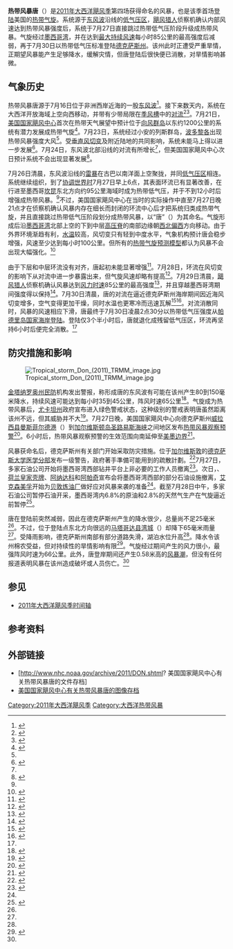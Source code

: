{{noteTA
|G1=USState
}}
{{Infobox hurricane
| Name=热带风暴唐<br />{{lang|en|Tropical Storm Don}}
| Type=热带风暴
| Year=2011
| Basin=Atl
| Image location=Tropical Storm Don Jul 29 2011 1915Z.jpg
| Image name=即将登陆德克萨斯州的热带风暴唐
| Formed=2011年7月27日
| Dissipated=2011年7月30日
| 1-min winds=45
| Pressure=997
| Fatalities=无报道
| Damages=None
| Areas=[[古巴|古巴]]、[[尤卡坦半岛|尤卡坦半岛]]、墨西哥东北部、[[德克萨斯州|德克萨斯州]]
| Hurricane season=[[2011年大西洋飓风季|2011年大西洋飓风季]]
}}

'''热带风暴唐'''（{{lang-en|Tropical Storm Don}}）是[[2011年大西洋飓风季|2011年大西洋飓风季]]第四场获得命名的风暴，也是该季首场[[登陆_(气象学)|登陆]]美国的[[热带气旋|热带气旋]]。系统源于[[东风波|东风波]]沿线的[[低气压|低气压区]]，[[飓风猎人|飓风猎人]]侦察机确认内部风速达到热带风暴强度后，系统于7月27日直接跳过热带低气压阶段升级成热带风暴。气旋经过[[墨西哥湾|墨西哥湾]]，并在达到[[最大持续风速|最大持续风速]]每小时85公里的最高强度后减弱，再于7月30日以热带低气压标准登陆[[德克萨斯州|德克萨斯州]]。该州此时正遭受严重旱情，正期望风暴能产生足够降水，缓解灾情，但唐登陆后很快便已消散，对旱情影响甚微。

== 气象历史 ==
{{storm path|Don 2011 track.png}}
热带风暴唐源于7月16日位于非洲西岸近海的一股[[东风波|东风波]]<ref name="tcr">{{cite report | author = Michael J. Brennan | date = 2011-10-28 | title = Tropical Storm Don Tropical Cyclone Report | publisher = National Hurricane Center | archiveurl = https://web.archive.org/web/20160304194943/http://www.nhc.noaa.gov/data/tcr/AL042011_Don.pdf | deadurl = no | accessdate = 2016-04-24 | url = http://www.nhc.noaa.gov/data/tcr/AL042011_Don.pdf | archivedate = 2016-03-04 | format = [[便携式文档格式|PDF]] }}</ref>。接下来数天内，系统在大西洋开放海域上空向西移动，并带有少带局限在[[季风槽|季风槽]]中的[[对流|对流]]<ref>{{cite report | url = http://www.nhc.noaa.gov/archive/text/TWDAT/2011/TWDAT.201107170538.txt | title = Tropical Weather Discussion | publisher = National Hurricane Center | date = 2011-07-17 | accessdate = 2016-04-24 | last = Wallace | first = Patricia | archivedate = 2016-03-04 | deadurl = no | format = [[文本文件|TXT]] | archiveurl = https://web.archive.org/web/20160304083849/http://www.nhc.noaa.gov/archive/text/TWDAT/2011/TWDAT.201107170538.txt }}</ref><ref>{{cite report | url = http://www.nhc.noaa.gov/archive/text/TWDAT/2011/TWDAT.201107181746.txt | archiveurl = https://web.archive.org/web/20160304084025/http://www.nhc.noaa.gov/archive/text/TWDAT/2011/TWDAT.201107181746.txt | title = Tropical Weather Discussion | publisher = National Hurricane Center | date = 2011-07-18 | accessdate = 2016-04-24 | last1 = Formosa | first1 = Mike | last2 = Wallace | first2 = Patricia | archivedate = 2016-03-04 | deadurl = no | format = TXT }}</ref>。7月21日，[[国家飓风中心|美国国家飓风中心]]首次在热带天气展望中预计位于[[向风群岛|向风群岛]]以东约1200公里的系统有潜力发展成热带气旋<ref>{{cite report | url = http://www.nhc.noaa.gov/archive/gtwo/atl/201107211758/index.php?basin=atl | title = Graphical Tropical Weather Outlook | publisher = National Weather Service | work = National Hurricane Center | date = 2011-07-21 | location = [[迈阿密|Miami]], [[佛罗里达州|Florida]] | archiveurl = https://web.archive.org/web/20160306134950/http://www.nhc.noaa.gov/archive/gtwo/atl/201107211758/index.php?basin=atl | accessdate = 2016-04-24 | last = Beven | first = Jack | archivedate = 2016-03-06 | deadurl = no }}</ref>。7月23日，系统经过小安的列斯群岛，[[波多黎各|波多黎各]]出现热带风暴强度大风<ref name="tcr" />。受[[风切变|垂直风切变]]及附近陆地的共同影响，系统未能马上得以进一步发展<ref>{{cite report | last = Franklin | first = James | deadurl = no | archiveurl = https://web.archive.org/web/20160306140337/http://www.nhc.noaa.gov/archive/gtwo/atl/201107232318/index.php?basin=atl | url = http://www.nhc.noaa.gov/archive/gtwo/atl/201107232318/index.php?basin=atl | title = Graphical Tropical Weather Outlook | publisher = National Weather Service | work = National Hurricane Center | date = 2011-07-23 | accessdate = 2016-04-24 | archivedate = 2016-03-06 | location = Miami, Florida }}</ref>。7月24日，东风波北部沿线的对流有所增长<ref name="tcr" />，但美国国家飓风中心次日预计系统不会出现显著发展<ref>{{cite report | url = http://www.nhc.noaa.gov/archive/gtwo/atl/201107241132/index.php?basin=atl | title = Graphical Tropical Weather Outlook | publisher = [[美国国家气象局|National Weather Service]] | work = National Hurricane Center | date = 2011-07-24 | archiveurl = https://web.archive.org/web/20141028144336/http://www.nhc.noaa.gov/archive/gtwo/atl/201107241132/index.php?basin=atl | accessdate = 2016-04-24 | last = Pasch | first = Richard | archivedate = 2014-10-28 | deadurl = no }}</ref>。

7月26日清晨，东风波沿线的[[雷暴|雷暴]]在古巴以南洋面上空聚拢，并同[[低气压|低气压区]]相连。系统继续组织，到了[[协调世界时|协调世界时]]7月27日早上6点，其表面环流已有显著改善，在行进至墨西哥[[坎昆|坎昆]]东北方向约95公里海域时成为热带低气压，并于不到12小时后增强成热带风暴。<ref name="tcr" />不过，美国国家飓风中心在当时的实际操作中直至{{lang|en|[[协调世界时|UTC]]}}7月27日晚21点才在侦察机确认风暴内存在细长而封闭的环流中心后才把系统归类成热带气旋，并且直接跳过热带低气压阶段划分成热带风暴，以“唐”（{{lang|en|Don}}）为其命名。气旋形成后沿[[墨西哥湾|墨西哥湾]]北部上空的下到中层[[高压脊|高压脊]]的南部边缘朝[[罗盘方位|西北偏西]]方向移动。由于外界环境渐趋有利，[[海面温度|水温]]较高，风切变只有轻到中度水平，气象机构预计唐会稳步增强，风速至少达到每小时100公里。但所有的[[热带气旋预测模型|热带气旋预测模型]]都认为风暴不会出现大幅强化。<ref name="d1">{{cite report | location = Miami, FL | url = http://www.nhc.noaa.gov/archive/2011/al04/al042011.discus.001.shtml? | title = Tropical Storm Don Discussion Number One | date = 2011-07-27 | accessdate = 2016-04-24 | publisher = [[美国国家海洋和大气管理局|National Oceanic and Atmospheric Administration]] | work = National Hurricane Center | last = Beven | first = Jack | deadurl = no | archiveurl = https://web.archive.org/web/20160329153104/http://www.nhc.noaa.gov/archive/2011/al04/al042011.discus.001.shtml | archivedate = 2016-03-29 }}</ref>

由于下层和中层环流没有对齐，唐起初未能显著增强<ref>{{cite report | archivedate = 2016-04-03 | archiveurl = https://web.archive.org/web/20160403132931/http://www.nhc.noaa.gov/archive/2011/al04/al042011.discus.003.shtml | url = http://www.nhc.noaa.gov/archive/2011/al04/al042011.discus.003.shtml? | title = Tropical Storm Don Discussion Number Three | date = 2011-07-28 | accessdate = 2016-04-24 | publisher = National Oceanic and Atmospheric Administration | work = National Hurricane Center | author1 = Blake | author2 = Brown | deadurl = no | location = Miami, FL }}</ref>。7月28日，环流在风切变的影响下从对流中进一步暴露出来，但气旋风速却略有提高<ref>{{cite report | deadurl = no | archiveurl = https://web.archive.org/web/20160402132356/http://www.nhc.noaa.gov/archive/2011/al04/al042011.discus.004.shtml | url = http://www.nhc.noaa.gov/archive/2011/al04/al042011.discus.004.shtml? | title = Tropical Storm Don Discussion Number Four | date = 2011-07-28 | accessdate = 2016-04-24 | publisher = National Oceanic and Atmospheric Administration | work = National Hurricane Center | last = Beven | first = Jack | location = Miami, FL | archivedate = 2016-04-02 }}</ref>。7月29日清晨，[[飓风猎人|飓风猎人]]侦察机确认风暴达到[[最大持续风速|风力时速]]85公里的最高强度<ref>{{cite report | url = http://www.nhc.noaa.gov/archive/2011/al04/al042011.discus.006.shtml? | title = Tropical Storm Don Discussion Number Six | date = 2011-07-29 | accessdate = 2016-04-24 | publisher = National Oceanic and Atmospheric Administration | work = National Hurricane Center | last = Avila | first = Lixion | location = Miami, FL | archivedate = 2016-04-01 | deadurl = no | archiveurl = https://web.archive.org/web/20160401003253/http://www.nhc.noaa.gov/archive/2011/al04/al042011.discus.006.shtml }}</ref>，并且穿越墨西哥湾期间强度得以保持<ref>{{cite report | title = Tropical Storm Don Discussion Number Nine | archiveurl = https://web.archive.org/web/20160402192401/http://www.nhc.noaa.gov/archive/2011/al04/al042011.discus.009.shtml | date = 2011-07-29 | accessdate = 2016-04-24 | publisher = National Oceanic and Atmospheric Administration | work = National Hurricane Center | url = http://www.nhc.noaa.gov/archive/2011/al04/al042011.discus.009.shtml? | last = Beven | first = Jack | archivedate = 2016-04-02 | location = Miami, FL | deadurl = no }}</ref>。7月30日清晨，唐的对流在逼近德克萨斯州海岸期间因近海风切变增多，空气变得更加干燥，同时水温也更寒冷而迅速瓦解<ref>{{cite report | url = http://www.nhc.noaa.gov/archive/2011/al04/al042011.discus.010.shtml? | title = Tropical Depression Don Discussion Number Ten | date = 2011-07-30 | accessdate = 2016-04-24 | publisher = National Oceanic and Atmospheric Administration | archiveurl = https://web.archive.org/web/20160403130701/http://www.nhc.noaa.gov/archive/2011/al04/al042011.discus.010.shtml | work = National Hurricane Center | location = Miami, FL | last = Avila | first = Lixion | archivedate = 2016-04-03 | deadurl = no }}</ref><ref name="bro">{{cite report | author = Brownsville, Texas National Weather Service | date = 2011-07-30 | title = Tropical Storm Don: Not Such a "Dandy" | accessdate = 2016-04-24 | publisher = National Weather Service | archiveurl = https://web.archive.org/web/20160304034518/http://www.srh.noaa.gov/bro/?n=2011event_tropstormdon | deadurl = no | url = http://www.srh.noaa.gov/bro/?n=2011event_tropstormdon | archivedate = 2016-03-04 }}</ref>。对流消散同时，风暴的风速相应下滑，唐最终于{{lang|en|UTC}}7月30日凌晨2点30分以热带低气压强度从[[帕德里岛国家海岸|帕德里岛国家海岸]][[登陆_(气象学)|登陆]]。登陆仅3个半小时后，唐就退化成残留低气压区，环流再坚持6小时后便完全消散。<ref name="tcr" />

== 防灾措施和影响 ==
[[File:Tropical_storm_Don_(2011)_TRMM_image.jpg|right]]

[[金塔纳罗奥州|金塔纳罗奥州]][[民事防护|民防]]机构发出警报，称形成唐的东风波有可能在该州产生80到150毫米降水，持续风速可能达到每小时35到45公里，阵风时速65公里<ref>{{cite news | title = Onda tropical podría convertise en ciclón en Q.Roo | url = http://archivo.eluniversal.com.mx/notas/781901.html | accessdate = 2016-04-24 | newspaper = El Universal | archiveurl = https://web.archive.org/web/20141017061133/http://www.eluniversal.com.mx/notas/781901.html | date = 2011-07-27 | agency = Notimex | archivedate = 2014-10-17 | deadurl = no }}</ref>。气旋成为热带风暴后，[[尤卡坦州|尤卡坦州]]政府宣布进入绿色警戒状态，这种级别的警戒表明唐虽然距离该州不远，但其威胁并不大<ref>{{cite news | title = Alerta verde por tormenta Don en Yucatán | url = http://archivo.eluniversal.com.mx/notas/782016.html | accessdate = 2016-04-24 | archiveurl = https://web.archive.org/web/20160305200517/http://archivo.eluniversal.com.mx/notas/782016.html | newspaper = El Universal | date = 2011-07-27 | agency = Notimex | archivedate = 2016-03-05 | deadurl = no }}</ref>。7月27日晚，美国国家飓风中心向德克萨斯州[[威拉西县_(德克萨斯州)|威拉西县]][[曼斯菲尔德港_(德克萨斯州)|曼斯菲尔德港]]（{{lang|en|Port Mansfield}}）到[[加尔维斯顿岛|加尔维斯顿岛]][[圣路易斯海峡|圣路易斯海峡]]之间地区发布[[热带气旋警告|热带风暴观察预警]]<ref>{{cite report | last = Avila | first = Lixion | title = Tropical Storm Don Advisory Number 2 | location = Miami, FL | accessdate = 2016-04-24 | date = 2011-07-27 | url = http://www.nhc.noaa.gov/archive/2011/al04/al042011.public.002.shtml? | publisher = National Oceanic and Atmospheric Administration | work = National Hurricane Center | archivedate = 2016-04-07 | archiveurl = https://web.archive.org/web/20160407085024/http://www.nhc.noaa.gov/archive/2011/al04/al042011.public.002.shtml | deadurl = no }}</ref>。6小时后，热带风暴观察预警的生效范围向南延伸至[[美墨边界|美墨边界]]<ref>{{cite report | last1 = Blake | first1 = Eric | last2 = Brown | first2 = Daniel | title = Tropical Storm Don Advisory Number 3 | location = Miami, FL | archiveurl = https://web.archive.org/web/20160413135813/http://www.nhc.noaa.gov/archive/2011/al04/al042011.public.003.shtml | deadurl = no | url = http://www.nhc.noaa.gov/archive/2011/al04/al042011.public.003.shtml? | publisher = National Oceanic and Atmospheric Administration | work = National Hurricane Center | accessdate = 2016-04-24 | date = 2011-07-28 | archivedate = 2016-04-13 }}</ref>。

风暴获命名后，德克萨斯州有关部门开始采取防灾措施。位于[[加尔维斯敦_(得克萨斯州)|加尔维斯敦]]的[[得克萨斯大学系统|德克萨斯大学]][[德克萨斯大学医学分部|医学分部]]发布一级警告，政府著手準備可能用到的疏散計劃。<ref name="Reece">{{cite news | title = Galveston officials keeping an eye on Don | last = Reece | deadurl = yes | archiveurl = https://web.archive.org/web/20120825102502/http://www.khou.com/news/Galveston-officials-keeping-an-eye-on-Don-126286208.html | url = http://www.khou.com/news/Galveston-officials-keeping-an-eye-on-Don-126286208.html | first = Kevin | date = 2011-07-27 | publisher = KHOU 11 | accessdate = 2013-12-26 | archivedate = 2012-08-25 }}</ref>7月27日，多家石油公司开始将墨西哥湾西部钻井平台上非必要的工作人员撤离<ref>{{cite news | last = Sullivan | first = Brian K. | title = Tropical Storm Don Forms Off Mexico’s Yucatan on Track for Texas Coast | archivedate = 2014-10-20 | deadurl = yes | archiveurl = https://web.archive.org/web/20141020081656/http://www.bloomberg.com/news/2011-07-27/tropical-storm-don-forms-in-atlantic-ocean-on-track-to-southeastern-texas.html | newspaper = Bloomberg | date = 2011-07-27 | accessdate = 2014-10-20 | url = http://www.bloomberg.com/news/2011-07-27/tropical-storm-don-forms-in-atlantic-ocean-on-track-to-southeastern-texas.html }}</ref>。次日，{{lang|en|[[BP|BP]]}}、[[荷兰皇家壳牌|荷兰皇家壳牌]]、[[阿纳达科石油公司|阿纳达科]]和[[阿帕奇公司|阿帕奇]]宣布会将墨西哥湾西部的部分石油设施撤离，[[艾克森美孚|艾克森美孚]]开始为[[贝敦炼油厂|贝敦炼油厂]]做好应对风暴来袭的准备<ref name="WSJ Oil shutin 07-28" />。截至7月28日中午，多家石油公司暂停石油开采，墨西哥湾内6.8%的原油和2.8%的天然气生产在气旋逼近前暂停<ref name="WSJ Oil shutin 07-28">{{cite news | last1 = Gonzalez | first1 = Angel | first2 = Isabel | last2 = Ordonez | first3 = Ryan | last3 = Dezember | title = 2nd UPDATE: Gulf Oil Producers Shut In Output Ahead Of Storm | newspaper = [[华尔街日报|Wall Street Journal]] | date = 2011-07-28}}</ref>。

唐在登陆前突然减弱，因此在德克萨斯州产生的降水很少，总量尚不足25毫米<ref name="bro" />。不过，位于登陆点东北方向很远的[[马塔哥达县|马塔哥达县]][[湾城_(德克萨斯州)|湾城]]（{{lang|en|Bay City}}）却降下65毫米雨量<ref name="tcr" />。受降雨影响，德克萨斯州南部有部分道路失滑，湖泊水位升高<ref name="bro" />。降水令该州棉农受益，但对持续性的旱情影响有限<ref>{{cite news | newspaper = [[今日美国|USA Today]], Associated Press | date = 2011-07-30 | archiveurl = https://web.archive.org/web/20131021194331/http://usatoday30.usatoday.com/weather/storms/2011-07-30-tropical-storm-don-texas_n.htm | deadurl = no | title = Tropical system leaves little rain in dry Texas | accessdate = 2013-10-21 | url = http://usatoday30.usatoday.com/weather/storms/2011-07-30-tropical-storm-don-texas_n.htm | archivedate = 2013-10-21 }}</ref>。气旋经过期间产生的风力很小，最强阵风时速为66公里。此外，唐登岸期间还产生0.58米高的[[风暴潮|风暴潮]]，但没有任何报道表明风暴在该州造成破坏或人员伤亡。<ref name="tcr" />

== 参见 ==
{{Portal|热带气旋}}
* [[2011年大西洋飓风季时间轴|2011年大西洋飓风季时间轴]]

== 参考资料 ==
{{Reflist|30em}}

== 外部链接 ==
{{Commons category|Tropical Storm Don (2011)}}
* [http://www.nhc.noaa.gov/archive/2011/DON.shtml? 美国国家飓风中心有关热带风暴唐的文件存档]{{Wayback|url=http://www.nhc.noaa.gov/archive/2011/DON.shtml |date=20210120141303 }}
* [http://www.nhc.noaa.gov/archive/2011/DON_graphics.shtml 美国国家飓风中心有关热带风暴唐的图像存档]{{Wayback|url=http://www.nhc.noaa.gov/archive/2011/DON_graphics.shtml |date=20210108125141 }}

{{2011 Atlantic hurricane season buttons}}

[[Category:2011年大西洋飓风季|Category:2011年大西洋飓风季]]
[[Category:大西洋热带风暴|Category:大西洋热带风暴]]
{{Good article}}